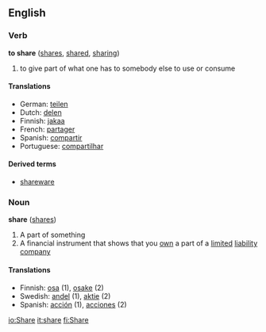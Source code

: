 ==English==
===Verb===
'''to share''' ([[shares]], [[shared]], [[sharing]])

# to give part of what one has to somebody else to use or consume

====Translations====
*German: [[teilen]]
*Dutch: [[delen]]
*Finnish: [[jakaa]]
*French: [[partager]]
*Spanish: [[compartir]]
*Portuguese: [[compartilhar]]

====Derived terms====
*[[shareware]]

===Noun===
'''share''' ([[shares]])

#A part of something
#A financial instrument that shows that you [[own]] a part of a [[limited]] [[liability]] [[company]]

====Translations====
*Finnish: [[osa]] (1), [[osake]] (2)
*Swedish: [[andel]] (1), [[aktie]] (2)
*Spanish: [[acción]] (1), [[acciones]] (2)

[[io:Share]]
[[it:share]]
[[fi:Share]]